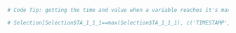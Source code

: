 

```r
# Code Tip: getting the time and value when a variable reaches it's maximum

# Selection[Selection$TA_1_1_1==max(Selection$TA_1_1_1), c('TIMESTAMP','TA_1_1_1')]

```
